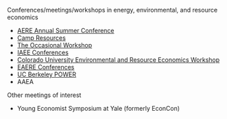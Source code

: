 
Conferences/meetings/workshops in energy, environmental, and resource economics

- [AERE Annual Summer Conference](http://www.aere.org/aere-summer-conference)
- [Camp Resources](https://cenrep.ncsu.edu/workshops/camp-resources/)
- [The Occasional Workshop](http://www.calworkshop.org)
- [IAEE Conferences](http://www.iaee.org/en/conferences/)
- [Colorado University Environmental and Resource Economics Workshop](http://www.colorado.edu/econ/news/environmental-workshop/index.html)
- [EAERE Conferences](http://www.eaere.org)
- [UC Berkeley POWER](https://ei.haas.berkeley.edu/events/power-conference.html)
- AAEA

Other meetings of interest

- Young Economist Symposium at Yale (formerly EconCon)
